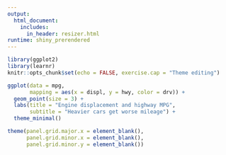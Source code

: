 ```yaml
---
output: 
  html_document:
    includes:
      in_header: resizer.html
runtime: shiny_prerendered
---
```


```r
library(ggplot2)
library(learnr)
knitr::opts_chunk$set(echo = FALSE, exercise.cap = "Theme editing")
```

```r
ggplot(data = mpg,
       mapping = aes(x = displ, y = hwy, color = drv)) +
  geom_point(size = 3) +
  labs(title = "Engine displacement and highway MPG",
       subtitle = "Heavier cars get worse mileage") +
  theme_minimal()
```

```r
theme(panel.grid.major.x = element_blank(),
      panel.grid.minor.x = element_blank(),
      panel.grid.minor.y = element_blank())
```

<div data-iframe-height></div>
